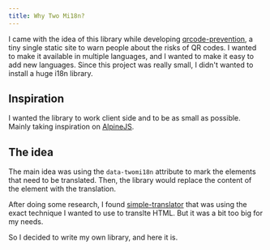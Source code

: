 ```yaml
---
title: Why Two Mi18n?
---
```


I came with the idea of this library while developing [qrcode-prevention](https://qrcode.nicolasrenault.com/), a tiny single static site to warn people about the risks of QR codes.
I wanted to make it available in multiple languages, and I wanted to make it easy to add new languages.
Since this project was really small, I didn't wanted to install a huge i18n library.

## Inspiration

I wanted the library to work client side and to be as small as possible. Mainly taking inspiration on [AlpineJS](https://alpinejs.dev/).

## The idea

The main idea was using the `data-twomi18n` attribute to mark the elements that need to be translated. Then, the library would replace the content of the element with the translation.

After doing some research, I found [simple-translator](https://github.com/andreasremdt/simple-translator) that was using the exact technique I wanted to use to translte HTML.
But it was a bit too big for my needs.

So I decided to write my own library, and here it is.
